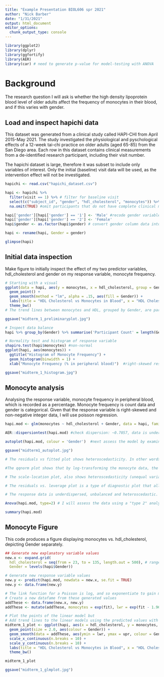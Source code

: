 ```yaml
---
title: "Example Presentation BIOL606 spr 2021"
author: "Nick Barber"
date: "1/31/2021"
output: html_document
editor_options: 
  chunk_output_type: console
---
```


```r
library(ggplot2)
library(dplyr)
library(ggfortify)
library(AER)
library(car) # need to generate p-value for model-testing with ANOVA
```

# Background
The research question I will ask is whether the high density lipoprotein blood level of older adults affect the frequency of monocytes in their blood, and if this varies with gender. 


## Load and inspect hapichi data
This dataset was generated from a clinical study called HAPI-CHI from April 2015-May 2021. The study investigated the physiological and pyschological effects of a 12-week tai-chi practice on older adults (aged 65-85) from the San Diego area. Each row in this dataset contains clinical measurements from a de-identified research participant, including their visit number. 

The hapichi dataset is large, therefore it was subset to include only variables of interest. Only the initial (baseline) visit data will be used, as the intervention effect will not be investigated. 

```r
hapichi <- read.csv("hapichi_dataset.csv")

hapi <- hapichi %>% 
  filter(visit == 1) %>% # filter for baseline visit
  select(c("subject_id", "gender", "hdl_cholesterol", "monocytes")) %>%  #select variables of interest
  na.omit(TRUE) #omit participants that do not have complete clinical measurements

hapi['gender'][hapi['gender'] == '1'] <- 'Male' #recode gender variables to be more descriptive
hapi['gender'][hapi['gender'] == '2'] <- 'Female'
hapi$gender <- as.factor(hapi$gender) # convert gender column data into factored variables

hapi <- rename(hapi, Gender = gender)

glimpse(hapi)

```

## Initial data inspection
Make figure to initially inspect the effect of my two predictor variables, hdl_cholesterol and gender on my response variable, monocyte frequency. 

```r
# Starting with a visual
ggplot(data = hapi, aes(y = monocytes, x = hdl_cholesterol, group = Gender, colour = Gender)) +
  geom_point() +
  geom_smooth(method = "lm", alpha = .15, aes(fill = Gender)) + 
  labs(title = "HDL Cholesterol vs Monocytes in Blood", x = "HDL Cholesterol (mg/dL)", y = "Monocyte Frequency (% in peripheral blood)") +
  theme_bw()
# The trend lines between monocytes and HDL, grouped by Gender, are parallel. This indicates that there is no interaction effect between my predictor variables. The predictor variables act independently of each other and have an additive effect. 

ggsave("midterm_1_preliminaryplot.jpg")

# Inspect data balance
hapi %>% group_by(Gender) %>% summarise('Participant Count' = length(Gender)) #unbalanced data

# Normality test and histogram of response variable
shapiro.test(hapi$monocytes) #non-normal
ggplot(hapi, aes(monocytes)) + 
  ggtitle("Histogram of Monocyte Frequency") +
  geom_histogram(binwidth = 1) + 
  xlab("Monocyte Frequency (% in peripheral blood)")  #right-skewed response data

ggsave("midterm_1_histogram.jpg")

```

## Monocyte analysis
Analysing the response variable, monocyte frequency in peripheral blood, which is recorded as a percentage. Monocyte frequency is count data and gender is categorical. Given that the response variable is right-skewed and non-negative integer data, I will use poisson regression. 

```r
hapi.mod <- glm(monocytes ~ hdl_cholesterol + Gender, data = hapi, family = 'poisson') #fit a poisson regression with hld_cholesterol and gender as additive predictor variables 

AER::dispersiontest(hapi.mod) #check dispersion: ~0.7057, data is underdispersed; will proceed with regular poisson regression, but there are better models out there

autoplot(hapi.mod, colour = 'Gender')  #next assess the model by examining residual plots

ggsave("midterm1_autoplot.jpg")

# The residuals vs fitted plot shows heteroscedasticity. In other words, the standard deviations of the log-transformed response variable, when grouped by gender, are non-constant across the predictor variable. The residuals of each gender are separated. 

#The qqnorm plot shows that by log-transforming the monocyte data, the response variable follows normality, with the exception of an outlier (row 143)

# The scale-location plot, also shows heteroscedasticity (unequal variance). 

# The residuals vs. leverage plot is a type of diagnostic plot that allows us to identify influential observations in a regression model. Monocyte data from participants 143, 65 and 87 are influencing the observations. It appears that data from participant 143 is above 3 standard deviations from the normal and can be excluded on the grounds of being an outlier. 

# The response data is underdispersed, unbalanced and heteroscedastic. I will proceed with the analysis, keeping these characteristics in mind.   

Anova(hapi.mod, type=2) # I will assess the data using a "type 2" analysis because my model does not include an interaction and the data is unbalanced. The Analysis of Deviance Table (Type II) is a chi-square test of independence that decides if two variables might be related or not. The effect of hdl_cholesterol to monocytes is not significant (p>0.05). The effect of Gender to monocytes is not significant (p>0.05), but perhaps with a more balanced sample, an interaction between these variables may be discovered. 

summary(hapi.mod)
```

## Monocyte Figure

This code produces a figure displaying monocytes vs. hdl_cholesterol, depicting Gender separately.
```r
## Generate new explanatory variable values
new.x <- expand.grid(
  hdl_cholesterol = seq(from = 23, to = 135, length.out = 500), # range(hapi$hdl_cholesterol)
  Gender = levels(hapi$Gender))

# Generate new response variable values
new.y <- predict(hapi.mod, newdata = new.x, se.fit = TRUE)
new.y <- data.frame(new.y)

# The link function for a Poisson is log, and so exponentiate to gain moca_total values
# Create a new datafame from these generated values
addThese <- data.frame(new.x, new.y)
addThese <- mutate(addThese, monocytes = exp(fit), lwr = exp(fit - 1.96 * se.fit), upr = exp(fit + 1.96 * se.fit))

# Plot the points of the linear model but
# Add trend lines to the linear models using the predicted values with confidence intervals
midterm_1_plot <- ggplot(hapi, aes(x = hdl_cholesterol, y = monocytes, colour = Gender)) +
  geom_point(size = 2.0, aes(colour = Gender)) + 
  geom_smooth(data = addThese, aes(ymin = lwr, ymax = upr, colour = Gender, fill = Gender), stat = 'identity') +
  scale_x_continuous(n.breaks = 10) +
  scale_y_continuous(n.breaks = 10) +
  labs(title = "HDL Cholesterol vs Monocytes in Blood", x = "HDL Cholesterol (mg/dL)", y = "Monocyte Frequency (% in peripheral blood)") + 
  theme_bw()

midterm_1_plot

ggsave("midterm_1_glmplot.jpg")
```

